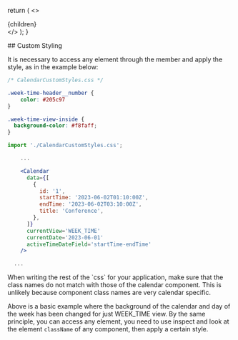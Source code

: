 
  return (
    <>
      <Meta
        description="React Calendar Style"
        keywords="React Calendar, React Event Calendar, React Timeline Calendar, React Google Calendar"
        title="Style"
      />
      <div>
        {children}
      </div>
    </>
  );
}

<wrapper>
  ## Custom Styling

  It is necessary to access any element through the member and apply the style, as in the example below:

  ```css
  /* CalendarCustomStyles.css */

  .week-time-header__number {
      color: #205c97
  }

  .week-time-view-inside {
    background-color: #f8faff;
  }
  ```

  ```jsx
  import './CalendarCustomStyles.css';

      ...

      <Calendar
        data={[
          {
            id: '1',
            startTime: '2023-06-02T01:10:00Z',
            endTime: '2023-06-02T03:10:00Z',
            title: 'Conference',
          },
        ]}
        currentView='WEEK_TIME'
        currentDate='2023-06-01'
        activeTimeDateField='startTime-endTime'
      />

    ...
  ```

  <Callout type="warning" emoji="⚠️">
  When writing the rest of the `css` for your application, make sure that the class names do not match with those of the calendar component. This is unlikely because component class names are very calendar specific.
  </Callout>

  Above is a basic example where the background of the calendar and day of the week has been changed for just WEEK_TIME view. By the same principle,
  you can access any element, you need to use inspect and look at the element `className` of any component, then apply a certain style.
</wrapper>
